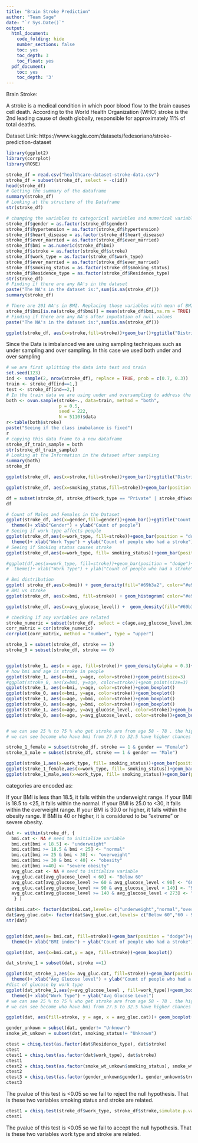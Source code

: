 ```yaml
---
title: "Brain Stroke Prediction"
author: "Team Sage"
date: "`r Sys.Date()`"
output:
  html_document:
    code_folding: hide
    number_sections: false
    toc: yes
    toc_depth: 3
    toc_float: yes
  pdf_document:
    toc: yes
    toc_depth: '3'
---
```



Brain Stroke:

A stroke is a medical condition in which poor blood flow to the brain causes cell death. According to the World Health Organization (WHO) stroke is the 2nd leading cause of death globally, responsible for approximately 11% of total deaths.

Dataset Link: https://www.kaggle.com/datasets/fedesoriano/stroke-prediction-dataset
```r
library(ggplot2)
library(corrplot)
library(ROSE)
```

```r
stroke_df = read.csv("healthcare-dataset-stroke-data.csv")
stroke_df = subset(stroke_df, select = -c(id))
head(stroke_df)
# Getting the summary of the dataframe
summary(stroke_df)
# Looking at the structure of the Dataframe
str(stroke_df)
```
```r
# changing the variables to categorical variables and numerical variables
stroke_df$gender = as.factor(stroke_df$gender)
stroke_df$hypertension = as.factor(stroke_df$hypertension)
stroke_df$heart_disease = as.factor(stroke_df$heart_disease)
stroke_df$ever_married = as.factor(stroke_df$ever_married)
stroke_df$bmi = as.numeric(stroke_df$bmi)
stroke_df$stroke = as.factor(stroke_df$stroke)
stroke_df$work_type = as.factor(stroke_df$work_type)
stroke_df$ever_married = as.factor(stroke_df$ever_married)
stroke_df$smoking_status = as.factor(stroke_df$smoking_status)
stroke_df$Residence_type = as.factor(stroke_df$Residence_type)
str(stroke_df)
# Finding if there are any NA's in the dataset
paste("The NA's in the dataset is:",sum(is.na(stroke_df)))
summary(stroke_df)
```
```r
# There are 201 NA's in BMI. Replacing those variables with mean of BMI
stroke_df$bmi[is.na(stroke_df$bmi)] = mean(stroke_df$bmi,na.rm = TRUE)
# Finding if there are any NA's after imputation of null values
paste("The NA's in the dataset is:",sum(is.na(stroke_df)))
```

```r
ggplot(stroke_df, aes(x=stroke,fill=stroke))+geom_bar()+ggtitle("Distribution of Target varibale(Stroke)")+ theme_bw() +  theme()+ xlab("Stroke") + ylab("Count of people")
```


Since the Data is imbalanced we are using sampling techniques such as under sampling and over sampling. In this case we used both under and over sampling 
```r
# we are first splitting the data into test and train 
set.seed(123)
ind <- sample(2, nrow(stroke_df), replace = TRUE, prob = c(0.7, 0.3))
train <- stroke_df[ind==1,]
test <- stroke_df[ind==2,]
# In the train data we are using under and oversampling to address the class imbalance problem
both <- ovun.sample(stroke~., data=train, method = "both",
                    p = 0.5,
                    seed = 222,
                    N = 5110)$data
r<-table(both$stroke)
paste("Seeing if the class imabalance is fixed")
r
# copying this data frame to a new dataframe
stroke_df_train_sample = both
str(stroke_df_train_sample)
# Looking at the Information in the dataset after sampling 
summary(both)
stroke_df
```
```r
ggplot(stroke_df, aes(x=stroke,fill=stroke))+geom_bar()+ggtitle("Distribution of Target varibale after sampling")+ theme_bw() +  theme()+ xlab("Stroke") + ylab("Count of people")
```

```r

ggplot(stroke_df, aes(x=smoking_status,fill=stroke))+geom_bar(position = "dodge")+ggtitle("People segregated based on their smoking habbits")+ theme_bw() +  theme()+ xlab("Smoking status") + ylab("Number of people")
```

```r
df = subset(stroke_df, stroke_df$work_type == "Private" | stroke_df$work_type == "Self-employed" )
df

# Count of Males and Females in the Dataset
ggplot(stroke_df, aes(x=gender,fill=gender))+geom_bar()+ggtitle("Count of Male and Female in the Dataset")+ theme_bw() +
  theme()+ xlab("Gender") + ylab("Count of people")
# Seeing if work type affects people
ggplot(stroke_df,aes(x=work_type, fill=stroke))+geom_bar(position = "dodge")+ggtitle("Work Type Vs Stroke")+ theme_bw() +
  theme()+ xlab("Work Type") + ylab("Count of people who had a stroke")
# Seeing if Smoking status causes stroke
ggplot(stroke_df,aes(x=work_type, fill= smoking_status))+geom_bar(position = "dodge")+ggtitle("Smoking habbits in different work types")+ theme_bw() + theme()+ xlab("Work Type") + ylab("Count of people ")

#ggplot(df,aes(x=work_type, fill=stroke))+geom_bar(position = "dodge")+ggtitle("Work Type Vs Stroke")+ theme_bw() +
#  theme()+ xlab("Work Type") + ylab("Count of people who had a stroke")
```

```r
# Bmi distribution
ggplot( stroke_df,aes(x=bmi)) + geom_density(fill="#69b3a2", color="#e9ecef", alpha=0.8)+ theme_bw() + theme()+ ggtitle("BMI distribution")
# BMI vs stroke 
ggplot(stroke_df, aes(x=bmi, fill=stroke)) + geom_histogram( color="#e9ecef", alpha=0.6, position = 'identity')+ theme_bw() + theme()

ggplot(stroke_df, aes(x=avg_glucose_level)) +  geom_density(fill="#69b3a2", color="#e9ecef", alpha=0.8)+ theme_bw() + theme()
```

```r
# checking if any variables are related
stroke_numeric = subset(stroke_df, select = c(age,avg_glucose_level,bmi))
corr_matrix = cor(stroke_numeric)
corrplot(corr_matrix, method = "number", type = "upper")

```

```r
stroke_1 = subset(stroke_df, stroke == 1)
stroke_0 = subset(stroke_df, stroke == 0)


ggplot(stroke_1, aes(x = age, fill=stroke))+ geom_density(alpha = 0.3)+ ggtitle("Density plot for stroke and age")
# how bmi and age is stroke in people 
ggplot(stroke_1, aes(x=bmi, y=age, color=stroke))+geom_point(size=3)
#ggplot(stroke_0, aes(x=bmi, y=age, color=stroke))+geom_point(size=3)
ggplot(stroke_1, aes(x=bmi, y=age, color=stroke))+geom_boxplot()
ggplot(stroke_0, aes(x=bmi, y=age, color=stroke))+geom_boxplot()
ggplot(stroke_1, aes(x=age, y=bmi, color=stroke))+geom_boxplot()
ggplot(stroke_0, aes(x=age, y=bmi, color=stroke))+geom_boxplot()
ggplot(stroke_1, aes(x=age, y=avg_glucose_level, color=stroke))+geom_boxplot()
ggplot(stroke_0, aes(x=age, y=avg_glucose_level, color=stroke))+geom_boxplot()


# we can see 25 % to 75 % who get stroke are from age 58 - 78 . the higher the age the chances of getting a stroke is more
# we can see become who have bmi from 27.5 to 32.5 have higher chances of stroke

```
```r
stroke_1_female = subset(stroke_df, stroke == 1 & gender == "Female")
stroke_1_male = subset(stroke_df, stroke == 1 & gender == "Male")

ggplot(stroke_1,aes(x=work_type, fill= smoking_status))+geom_bar(position = "dodge")+ggtitle("Distribution of people who had a stroke based on their smoking habits(irrelevant of gender)")+ theme_bw() + theme()+ xlab("Work Type") + ylab("Count of people ")
ggplot(stroke_1_female,aes(x=work_type, fill= smoking_status))+geom_bar(position = "dodge")+ggtitle("Distribution of females who had a stroke based on their smoking habits")+ theme_bw() + theme()+ xlab("Work Type") + ylab("Count of people ")
ggplot(stroke_1_male,aes(x=work_type, fill= smoking_status))+geom_bar(position = "dodge")+ggtitle("Distribution of males who had a stroke based on their smoking habits")+ theme_bw() + theme()+ xlab("Work Type") + ylab("Count of people ")
```
categories are encoded as:

If your BMI is less than 18.5, it falls within the underweight range.
If your BMI is 18.5 to <25, it falls within the normal.
If your BMI is 25.0 to <30, it falls within the overweight range.
If your BMI is 30.0 or higher, it falls within the obesity range.
If BMI is 40 or higher, it is considered to be "extreme" or severe obesity.


```r
dat <- within(stroke_df, {   
  bmi.cat <- NA # need to initialize variable
  bmi.cat[bmi < 18.5] <- "underweight"
  bmi.cat[bmi >= 18.5 & bmi < 25] <- "normal"
  bmi.cat[bmi >= 25 & bmi < 30] <- "overweight"
  bmi.cat[bmi >= 30 & bmi < 40] <- "obesity"
  bmi.cat[bmi >=40] <- "severe obesity" 
  avg_gluc.cat <- NA # need to initialize variable
  avg_gluc.cat[avg_glucose_level < 60] <- "Below 60"
  avg_gluc.cat[avg_glucose_level >= 60 & avg_glucose_level < 90] <- "60 - 90"
  avg_gluc.cat[avg_glucose_level >= 90 & avg_glucose_level < 140] <- "90 - 140"
  avg_gluc.cat[avg_glucose_level >= 140 & avg_glucose_level < 273] <- "140 - 273" 
   } )

dat$bmi.cat<- factor(dat$bmi.cat,levels= c("underweight","normal","overweight","obesity","severe obesity" ))
dat$avg_gluc.cat<- factor(dat$avg_gluc.cat,levels= c("Below 60","60 - 90","90 - 140","140 - 273" ))
str(dat)


ggplot(dat,aes(x= bmi.cat, fill=stroke))+geom_bar(position = "dodge")+ggtitle("BMI Vs Stroke")+ theme_bw() +
  theme()+ xlab("BMI index") + ylab("Count of people who had a stroke")

ggplot(dat, aes(x=bmi.cat,y = age, fill=stroke))+geom_boxplot()

dat_stroke_1 = subset(dat, stroke ==1)

ggplot(dat_stroke_1,aes(x= avg_gluc.cat, fill=stroke))+geom_bar(position = "dodge")+ggtitle("Avg Gulcose level Vs Stroke")+ theme_bw() +
  theme()+ xlab("Avg Glucose level") + ylab("Count of people who had a stroke")
#dist of glucose by work type
ggplot(dat_stroke_1,aes(y=avg_glucose_level , fill=work_type))+geom_boxplot()+ggtitle("Avg Gulcose level Vs Stroke")+ theme_bw() +
  theme()+ xlab("Work Type") + ylab("Avg Glucose Level")
# we can see 25 % to 75 % who get stroke are from age 58 - 78 . the higher the age the chances of getting a stroke is more
# we can see become who have bmi from 27.5 to 32.5 have higher chances of stroke
```

```r

ggplot(dat, aes(fill=stroke, y = age, x = avg_gluc.cat))+ geom_boxplot()
```
```r

gender_unkown = subset(dat, gender!= "Unknown")
smoke_wt_unkown = subset(dat, smoking_status!= "Unknown")

ctest = chisq.test(as.factor(dat$Residence_type), dat$stroke)
ctest
ctest1 = chisq.test(as.factor(dat$work_type), dat$stroke)
ctest1
ctest2 = chisq.test(as.factor(smoke_wt_unkown$smoking_status), smoke_wt_unkown$stroke)
ctest2
ctest3 = chisq.test(as.factor(gender_unkown$gender), gender_unkown$stroke)
ctest3
```

The pvalue of this test is <0.05 so we fail to reject the null hypothesis. That is these two variables smoking status and stroke are related.

```r
ctest1 = chisq.test(stroke_df$work_type, stroke_df$stroke,simulate.p.value = 0)
ctest1
```

The pvalue of this test is <0.05 so we fail to accept the null hypothesis. That is these two variables work type and stroke are related.
